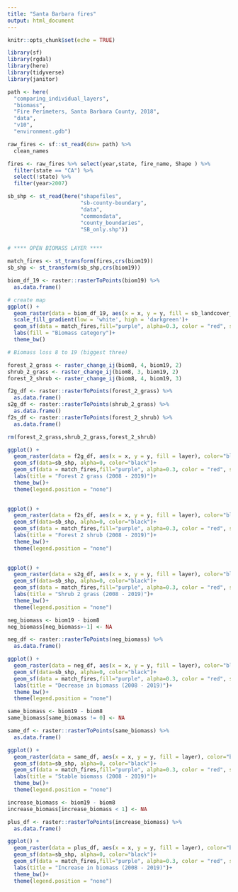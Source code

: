 ```yaml
---
title: "Santa Barbara fires"
output: html_document
---
```


```r
knitr::opts_chunk$set(echo = TRUE)

library(sf)
library(rgdal)
library(here)
library(tidyverse)
library(janitor)
```

```r
path <- here(
  "comparing_individual_layers",
  "biomass",
  "Fire Perimeters, Santa Barbara County, 2018",
  "data",
  "v10",
  "environment.gdb")

raw_fires <- sf::st_read(dsn= path) %>% 
  clean_names

fires <- raw_fires %>% select(year,state, fire_name, Shape ) %>% 
  filter(state == "CA") %>% 
  select(!state) %>% 
  filter(year>2007)

sb_shp <- st_read(here("shapefiles",
                       "sb-county-boundary",
                       "data",
                       "commondata",
                       "county_boundaries",
                       "SB_only.shp"))


# **** OPEN BIOMASS LAYER ****
```


```r
match_fires <- st_transform(fires,crs(biom19))
sb_shp <- st_transform(sb_shp,crs(biom19))

biom_df_19 <- raster::rasterToPoints(biom19) %>%
  as.data.frame()
```


```r
# create map
ggplot() +
  geom_raster(data = biom_df_19, aes(x = x, y = y, fill = sb_landcover_regions_match_2019))+
  scale_fill_gradient(low = 'white', high = 'darkgreen')+
  geom_sf(data = match_fires,fill="purple", alpha=0.3, color = "red", size = 0.3) +
  labs(fill = "Biomass category")+
  theme_bw()
```


```r
# Biomass loss 8 to 19 (biggest three)

forest_2_grass <- raster_change_ij(biom8, 4, biom19, 2)
shrub_2_grass <- raster_change_ij(biom8, 3, biom19, 2)
forest_2_shrub <- raster_change_ij(biom8, 4, biom19, 3)

f2g_df <- raster::rasterToPoints(forest_2_grass) %>%
  as.data.frame()
s2g_df <- raster::rasterToPoints(shrub_2_grass) %>%
  as.data.frame()
f2s_df <- raster::rasterToPoints(forest_2_shrub) %>%
  as.data.frame()

rm(forest_2_grass,shrub_2_grass,forest_2_shrub)
```


```r
ggplot() +
  geom_raster(data = f2g_df, aes(x = x, y = y, fill = layer), color="blue")+
  geom_sf(data=sb_shp, alpha=0, color="black")+
  geom_sf(data = match_fires,fill="purple", alpha=0.3, color = "red", size = 0.3) +
  labs(title = "Forest 2 grass (2008 - 2019)")+
  theme_bw()+
  theme(legend.position = "none")
  
```
```r
ggplot() +
  geom_raster(data = f2s_df, aes(x = x, y = y, fill = layer), color="blue")+
  geom_sf(data=sb_shp, alpha=0, color="black")+
  geom_sf(data = match_fires,fill="purple", alpha=0.3, color = "red", size = 0.3) +
  labs(title = "Forest 2 shrub (2008 - 2019)")+
  theme_bw()+
  theme(legend.position = "none")
  
```
```r
ggplot() +
  geom_raster(data = s2g_df, aes(x = x, y = y, fill = layer), color="blue")+
  geom_sf(data=sb_shp, alpha=0, color="black")+
  geom_sf(data = match_fires,fill="purple", alpha=0.3, color = "red", size = 0.3) +
  labs(title = "Shrub 2 grass (2008 - 2019)")+
  theme_bw()+
  theme(legend.position = "none")
```
```r

neg_biomass <- biom19 - biom8
neg_biomass[neg_biomass>-1] <- NA

neg_df <- raster::rasterToPoints(neg_biomass) %>%
  as.data.frame()

ggplot() +
  geom_raster(data = neg_df, aes(x = x, y = y, fill = layer), color="blue")+
  geom_sf(data=sb_shp, alpha=0, color="black")+
  geom_sf(data = match_fires,fill="purple", alpha=0.3, color = "red", size = 0.3) +
  labs(title = "Decrease in biomass (2008 - 2019)")+
  theme_bw()+
  theme(legend.position = "none")
```
```r
same_biomass <- biom19 - biom8
same_biomass[same_biomass != 0] <- NA

same_df <- raster::rasterToPoints(same_biomass) %>%
  as.data.frame()

ggplot() +
  geom_raster(data = same_df, aes(x = x, y = y, fill = layer), color="blue")+
  geom_sf(data=sb_shp, alpha=0, color="black")+
  geom_sf(data = match_fires,fill="purple", alpha=0.3, color = "red", size = 0.3) +
  labs(title = "Stable biomass (2008 - 2019)")+
  theme_bw()+
  theme(legend.position = "none")
```

```r
increase_biomass <- biom19 - biom8
increase_biomass[increase_biomass < 1] <- NA

plus_df <- raster::rasterToPoints(increase_biomass) %>%
  as.data.frame()

ggplot() +
  geom_raster(data = plus_df, aes(x = x, y = y, fill = layer), color="blue")+
  geom_sf(data=sb_shp, alpha=0, color="black")+
  geom_sf(data = match_fires,fill="purple", alpha=0.3, color = "red", size = 0.3) +
  labs(title = "Increase in biomass (2008 - 2019)")+
  theme_bw()+
  theme(legend.position = "none")
```